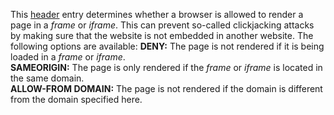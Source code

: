 This [[Header/EN|header]] entry determines whether a browser is allowed to render a page in a ''frame'' or ''iframe''. This can prevent so-called clickjacking attacks by making sure that the website is not embedded in another website. The following options are available:
'''DENY:''' The page is not rendered if it is being loaded in a ''frame'' or ''iframe''.<br />
'''SAMEORIGIN:''' The page is only rendered if the ''frame'' or ''iframe'' is located in the same domain.<br />
'''ALLOW-FROM DOMAIN:''' The page is not rendered if the domain is different from the domain specified here.